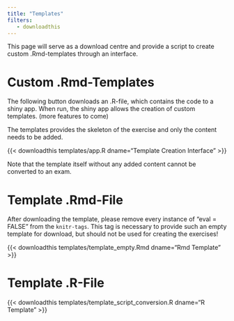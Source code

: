 ```yaml
---
title: "Templates"
filters:
   - downloadthis
---
```


This page will serve as a download centre and provide a script to create custom .Rmd-templates through an interface.

# Custom .Rmd-Templates 

The following button downloads an .R-file, which contains the code to a shiny app. When run, the shiny app allows the creation of custom templates. (more features to come)

The templates provides the skeleton of the exercise and only the content needs to be added. 

{{< downloadthis templates/app.R dname="Template Creation Interface" >}}

::: callout-note 
Note that the template itself without any added content cannot be converted to an exam.
::: 

# Template .Rmd-File 

::: callout-warning 
After downloading the template, please remove every instance of "eval = FALSE" from the `knitr-tags`. This tag is necessary to provide such an empty template for download, but should not be used for creating the exercises! 
:::

{{< downloadthis templates/template_empty.Rmd dname="Rmd Template" >}}


# Template .R-File 

{{< downloadthis templates/template_script_conversion.R dname="R Template" >}}
